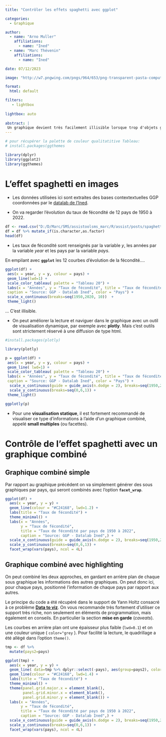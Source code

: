 ```yaml
---
title: "Contrôler les effets spaghetti avec ggplot"

categories:
  - Graphique

author: 
  - name: "Arno Muller"
    affiliations:
      - name: "Ined"
  - name: "Marc Thévenin"
    affiliations:
      - name: "Ined"        

date: 07/12/2023

image: "http://w7.pngwing.com/pngs/964/653/png-transparent-pasta-computer-icons-spaghetti-dish-symbol-spaghetti-miscellaneous-food-logo.png"

format:
  html: default

filters:
   - lightbox
   
lightbox: auto
        
abstract: | 
 Un graphique devient très facilement illisible lorsque trop d'objets graphiques y sont introduits, par exemple pour des courbes, au-delà de 5-6. Ce problème est appelé **effet spaghetti** (effet paella pour un nuage de points). Pour contrôler cette difficulté il est préconiser de réaliser un graphique de type **small-multiples** (graphique combiné). On peut améliorer cette visualisation avec une technique de highlighting: chaque sous graphique est mis en avant en termes de couleur et d'épaisseur de la courbe  tout en gardant en arrière plan la visualisation des autres courbes avec une épaisseur plus petite et une couleur unique (par exemple du gris).
---
```


```r
# pour récupérer la palette de couleur qualitatitive Tableau: 
# install.packages(ggthemes

library(dplyr)
library(ggplot2)
library(ggthemes) 
```




# L'effet spaghetti en images

* Les données utilisées ici sont extraites des bases contextextuelles GGP coordonnées par le [datalab de l'Ined](http://datalab.site.ined.fr/fr/donnees-demographiques-contextuelles/). 

* On va regarder l'évolution du taux de fécondité de 12 pays de 1950 à 2022. 

```r
df <- read.csv("D:/D/Marc/SMS/assistoolsms_marc/R/assist/posts/spaghetti/fecondite_ggp.csv")
df = df %>% mutate_if(is.character,as.factor)
head(df)
```


* Les taux de fécondité sont renseignés par la variable *y*, les années par la variable *year* et les pays par la variable *pays*. 

En empilant avec **`ggplot`** les 12 courbes d'évolution de la fécondité....


```r
ggplot(df) +
 aes(x = year, y = y, colour = pays) +
 geom_line(lwd=1) +
 scale_color_tableau( palette = "Tableau 20") +
 labs(x = "Années", y = "Taux de fécondité", title = "Taux de fécondité par pays de 1950 à 2022", 
 caption = "Source: GGP - Datalab Ined", color = "Pays") +
 scale_x_continuous(breaks=seq(1950,2020, 10))  +
 theme_light() 
```


... C'est  illisible.  

* On peut améliorer la lecture et naviguer dans le graphique avec un outil de visualisation dynamique, par exemple avec **plotly**. Mais c'est outils sont strictement réservé à une diffusion de type html. 


```r

#install.packages(plotly)

library(plotly)

p = ggplot(df) +
 aes(x = year, y = y, colour = pays) +
 geom_line( lwd=1) +
 scale_color_tableau( palette = "Tableau 20") +
 labs(x = "Années", y = "Taux de fécondité", title = "Taux de fécondité par pays de 1950 à 2022", 
 caption = "Source: GGP - Datalab Ined", color = "Pays") +
  scale_x_continuous(guide = guide_axis(n.dodge = 2), breaks=seq(1950,2020, 10)) + 
  scale_y_continuous(breaks=seq(0,6,1)) +
 theme_light() 

ggplotly(p)
```


* Pour une **visualisation statique**, il est fortement recommandé de visualiser ce type d'informations à l'aide d'un graphique combiné, appelé **small multiples** (ou facettes).  


# Contrôle de l'effet spaghetti avec un graphique combiné

## Graphique combiné simple

Par rapport au graphique précédent on va simplement générer des sous graphiques par pays, qui seront combinés avec l'option **`facet_wrap`**. 

```r
ggplot(df) +
  aes(x = year, y = y) +
  geom_line(colour = "#C24168", lwd=1.2) +
  labs(title = "Taux de fécondité") +
  theme_minimal() +
  labs(x = "Années", 
       y = "Taux de fécondité", 
       title = "Taux de fécondité par pays de 1950 à 2022", 
       caption = "Source: GGP - Datalab Ined",) +
  scale_x_continuous(guide = guide_axis(n.dodge = 2), breaks=seq(1950,2020, 10)) + 
  scale_y_continuous(breaks=seq(0,6,1)) +
  facet_wrap(vars(pays), ncol = 4L)
```

## Graphique combiné avec highlighting

On peut combiné les deux approches, en gardant en arrière plan de chaque sous graphique les informations des autres graphiques. On peut donc ici, pour chaque pays, positionné l'information de chaque pays par rapport aux autres.

Le principe du code a été récupéré dans le support de Yann Holtz consacré à ce problème [**Data to viz**](http://www.data-to-viz.com/caveat/spaghetti.html). On vous recommande très fortement
d'utiliser ce support très riche, non seulement en éléments de programmation, mais également en conseils. En particulier la section **mise en garde** (*caveats*).

Les courbes en arrière plan ont une épaisseur plus faible (`lwd=0.1`) et on une couleur unique ( `color="grey` ). Pour facilité la lecture, le quadrillage a été allégé dans l'option `theme()`. 

```r
tmp <- df %>%
  mutate(pays2=pays)   

ggplot(tmp) +
  aes(x = year, y = y) +
  geom_line( data=tmp %>% dplyr::select(-pays), aes(group=pays2), color="grey", lwd=0.1) +    
  geom_line(colour = "#C24168", lwd=1.4) +
  labs(title = "Taux de fécondité") +
  theme_minimal() +
  theme(panel.grid.major.x = element_blank(),
        panel.grid.minor.x = element_blank(),  
        panel.grid.minor.y = element_blank()) + 
  labs(x = "Années", 
       y = "Taux de fécondité", 
       title = "Taux de fécondité par pays de 1950 à 2022", 
       caption = "Source: GGP - Datalab Ined",) +
  scale_x_continuous(guide = guide_axis(n.dodge = 2), breaks=seq(1950,2020, 10)) + 
  scale_y_continuous(breaks=seq(0,6,1)) +
  facet_wrap(vars(pays), ncol = 4L)
```







